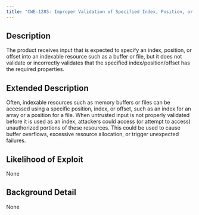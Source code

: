```yaml
---
title: "CWE-1285: Improper Validation of Specified Index, Position, or Offset in Input"
---
```


## Description
The product receives input that is expected to specify an index, position, or offset into an indexable resource such as a buffer or file, but it does not validate or incorrectly validates that the specified index/position/offset has the required properties.

## Extended Description

Often, indexable resources such as memory buffers or files can be accessed using a specific position, index, or offset, such as an index for an array or a position for a file.  When untrusted input is not properly validated before it is used as an index, attackers could access (or attempt to access) unauthorized portions of these resources.  This could be used to cause buffer overflows, excessive resource allocation, or trigger unexpected failures.
				


## Likelihood of Exploit
None

## Background Detail
None
        